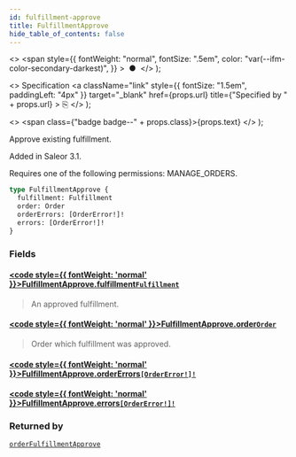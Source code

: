 ```yaml
---
id: fulfillment-approve
title: FulfillmentApprove
hide_table_of_contents: false
---
```


  <>
    <span
      style={{
        fontWeight: "normal",
        fontSize: ".5em",
        color: "var(--ifm-color-secondary-darkest)",
      }}
    >
      &nbsp;●&nbsp;
    </span>
  </>
);

  <>
    Specification
    <a
      className="link"
      style={{ fontSize: "1.5em", paddingLeft: "4px" }}
      target="\_blank"
      href={props.url}
      title={"Specified by " + props.url}
    >
      ⎘
    </a>
  </>
);

  <>
    <span class={"badge badge--" + props.class}>{props.text}</span>
  </>
);

Approve existing fulfillment.

Added in Saleor 3.1.

Requires one of the following permissions: MANAGE_ORDERS.

```graphql
type FulfillmentApprove {
  fulfillment: Fulfillment
  order: Order
  orderErrors: [OrderError!]!
  errors: [OrderError!]!
}
```

### Fields

#### [<code style={{ fontWeight: 'normal' }}>FulfillmentApprove.<b>fulfillment</b></code>](#)<Bullet />[`Fulfillment`](../../api-reference/objects/fulfillment) <Badge class="secondary" text="object"/>

> An approved fulfillment.

#### [<code style={{ fontWeight: 'normal' }}>FulfillmentApprove.<b>order</b></code>](#)<Bullet />[`Order`](../../api-reference/objects/order) <Badge class="secondary" text="object"/>

> Order which fulfillment was approved.

#### [<code style={{ fontWeight: 'normal' }}>FulfillmentApprove.<b>orderErrors</b></code>](#)<Bullet />[`[OrderError!]!`](../../api-reference/objects/order-error) <Badge class="secondary" text="non-null"/> <Badge class="secondary" text="object"/>

>

#### [<code style={{ fontWeight: 'normal' }}>FulfillmentApprove.<b>errors</b></code>](#)<Bullet />[`[OrderError!]!`](../../api-reference/objects/order-error) <Badge class="secondary" text="non-null"/> <Badge class="secondary" text="object"/>

>

### Returned by

[`orderFulfillmentApprove`](../../api-reference/mutations/order-fulfillment-approve) <Badge class="secondary" text="mutation"/>
